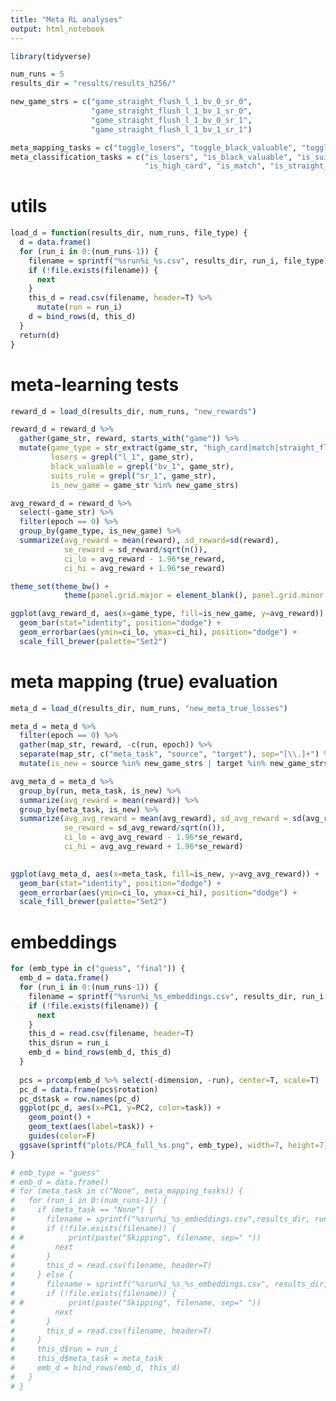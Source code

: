 ```yaml
---
title: "Meta RL analyses"
output: html_notebook
---
```


```r
library(tidyverse)
```

```r
num_runs = 5
results_dir = "results/results_h256/"

new_game_strs = c("game_straight_flush_l_1_bv_0_sr_0",
                  "game_straight_flush_l_1_bv_1_sr_0",
                  "game_straight_flush_l_1_bv_0_sr_1",
                  "game_straight_flush_l_1_bv_1_sr_1")

meta_mapping_tasks = c("toggle_losers", "toggle_black_valuable", "toggle_suits_rule")
meta_classification_tasks = c("is_losers", "is_black_valuable", "is_suits_rule",
                              "is_high_card", "is_match", "is_straight_flush", "is_pairs_and_high", "is_sum_under")
```

# utils

```r
load_d = function(results_dir, num_runs, file_type) {
  d = data.frame()
  for (run_i in 0:(num_runs-1)) {
    filename = sprintf("%srun%i_%s.csv", results_dir, run_i, file_type)
    if (!file.exists(filename)) {
      next
    }
    this_d = read.csv(filename, header=T) %>%
      mutate(run = run_i)
    d = bind_rows(d, this_d)
  }
  return(d)
}
```


# meta-learning tests

```r
reward_d = load_d(results_dir, num_runs, "new_rewards")

reward_d = reward_d %>%
  gather(game_str, reward, starts_with("game")) %>%
  mutate(game_type = str_extract(game_str, "high_card|match|straight_flush|pairs_and_high|sum_under"),
         losers = grepl("l_1", game_str),
         black_valuable = grepl("bv_1", game_str),
         suits_rule = grepl("sr_1", game_str),
         is_new_game = game_str %in% new_game_strs)
```

```r
avg_reward_d = reward_d %>%
  select(-game_str) %>%
  filter(epoch == 0) %>%
  group_by(game_type, is_new_game) %>%
  summarize(avg_reward = mean(reward), sd_reward=sd(reward),
            se_reward = sd_reward/sqrt(n()), 
            ci_lo = avg_reward - 1.96*se_reward, 
            ci_hi = avg_reward + 1.96*se_reward)
```

```r
theme_set(theme_bw() + 
            theme(panel.grid.major = element_blank(), panel.grid.minor = element_blank()))
```

```r
ggplot(avg_reward_d, aes(x=game_type, fill=is_new_game, y=avg_reward)) +
  geom_bar(stat="identity", position="dodge") +
  geom_errorbar(aes(ymin=ci_lo, ymax=ci_hi), position="dodge") +
  scale_fill_brewer(palette="Set2")
```

# meta mapping (true) evaluation

```r
meta_d = load_d(results_dir, num_runs, "new_meta_true_losses")

meta_d = meta_d %>%
  filter(epoch == 0) %>%
  gather(map_str, reward, -c(run, epoch)) %>%
  separate(map_str, c("meta_task", "source", "target"), sep="[\\.]+") %>%
  mutate(is_new = source %in% new_game_strs | target %in% new_game_strs)
```

```r
avg_meta_d = meta_d %>%
  group_by(run, meta_task, is_new) %>%
  summarize(avg_reward = mean(reward)) %>%
  group_by(meta_task, is_new) %>%
  summarize(avg_avg_reward = mean(avg_reward), sd_avg_reward = sd(avg_reward),
            se_reward = sd_avg_reward/sqrt(n()), 
            ci_lo = avg_avg_reward - 1.96*se_reward, 
            ci_hi = avg_avg_reward + 1.96*se_reward)
  
```

```r
ggplot(avg_meta_d, aes(x=meta_task, fill=is_new, y=avg_avg_reward)) +
  geom_bar(stat="identity", position="dodge") +
  geom_errorbar(aes(ymin=ci_lo, ymax=ci_hi), position="dodge") +
  scale_fill_brewer(palette="Set2")
```

# embeddings

```r
for (emb_type in c("guess", "final")) {
  emb_d = data.frame()
  for (run_i in 0:(num_runs-1)) {
    filename = sprintf("%srun%i_%s_embeddings.csv", results_dir, run_i, emb_type)
    if (!file.exists(filename)) {
      next
    }
    this_d = read.csv(filename, header=T)
    this_d$run = run_i
    emb_d = bind_rows(emb_d, this_d)
  }
  
  pcs = prcomp(emb_d %>% select(-dimension, -run), center=T, scale=T)
  pc_d = data.frame(pcs$rotation)
  pc_d$task = row.names(pc_d)
  ggplot(pc_d, aes(x=PC1, y=PC2, color=task)) +
    geom_point() +
    geom_text(aes(label=task)) +
    guides(color=F)
  ggsave(sprintf("plots/PCA_full_%s.png", emb_type), width=7, height=7)
}
```

```r
# emb_type = "guess"
# emb_d = data.frame()
# for (meta_task in c("None", meta_mapping_tasks)) {
#   for (run_i in 0:(num_runs-1)) {
#     if (meta_task == "None") {
#       filename = sprintf("%srun%i_%s_embeddings.csv",results_dir, run_i, emb_type)
#       if (!file.exists(filename)) {
# #          print(paste("Skipping", filename, sep=" "))
#         next 
#       }
#       this_d = read.csv(filename, header=T)
#     } else {
#       filename = sprintf("%srun%i_%s_%s_embeddings.csv", results_dir, run_i, meta_task, emb_type)
#       if (!file.exists(filename)) {
# #          print(paste("Skipping", filename, sep=" "))
#         next 
#       }
#       this_d = read.csv(filename, header=T)
#     }
#     this_d$run = run_i
#     this_d$meta_task = meta_task
#     emb_d = bind_rows(emb_d, this_d)
#   }
# }
```

```r

```
